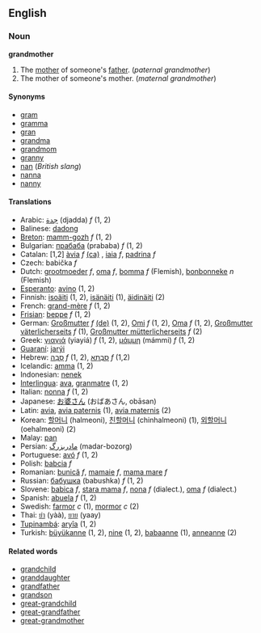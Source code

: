 ==English==
===Noun===
'''grandmother'''

#The [[mother]] of someone's [[father]]. (''paternal grandmother'')
#The mother of someone's mother. (''maternal grandmother'')

====Synonyms====
* [[gram]]
* [[gramma]]
* [[gran]]
* [[grandma]]
* [[grandmom]]
* [[granny]]
* [[nan]] (''British slang'')
* [[nanna]]
* [[nanny]]

====Translations====
*Arabic: [[جدة]] (djadda) ''f'' (1, 2)
*Balinese: [[dadong]]
*[[Breton]]: [[mamm-gozh]] ''f'' (1, 2)
*Bulgarian: [[прабаба]] (prababa) ''f'' (1, 2)
*Catalan: [1,2] [[àvia]] ''f'' [[:ca:àvia|(ca)]] , [[iaia]] ''f'', [[padrina]] ''f''
*Czech: babička ''f''
*Dutch: [[grootmoeder]] ''f'', [[oma]] ''f'', [[bomma]] ''f'' (Flemish), [[bonbonneke]] ''n'' (Flemish)
*[[Esperanto]]: [[avino]] (1, 2)
*Finnish: [[isoäiti]] (1, 2), [[isänäiti]] (1), [[äidinäiti]] (2)
*French: [[grand-mère]] ''f'' (1, 2)
*[[Frisian]]: [[beppe]] ''f'' (1, 2)
*German: [[Großmutter]] ''f'' [[:de:Großmutter|(de)]] (1, 2), [[Omi]] ''f'' (1, 2), [[Oma]] ''f'' (1, 2), [[Großmutter väterlicherseits]] ''f'' (1), [[Großmutter mütterlicherseits]] ''f'' (2)
*Greek: [[γιαγιά]] (yiayiá) ''f'' (1, 2), [[μάμμη]] (mámmi) ''f'' (1, 2)
*[[Guaraní]]: [[jarýi]]
*Hebrew: [[סבה|סָבָה]] ''f'' (1, 2), [[סבתא|סָבְתָא]] ''f'' (1,2)
*Icelandic: [[amma]] (1, 2)
*Indonesian: [[nenek]]
*[[Interlingua]]: [[ava]], [[granmatre]] (1, 2)
*Italian: [[nonna]] ''f'' (1, 2)
*Japanese: [[お婆さん]] (おばあさん, obāsan)
*Latin: [[avia]], [[avia paternis]] (1), [[avia maternis]] (2)
*Korean: [[할머니]] (halmeoni), [[친할머니]] (chinhalmeoni) (1), [[외할머니]] (oehalmeoni) (2)
*Malay: [[pan]]
*Persian: [[مادربزرگ]] (madar-bozorg)
*Portuguese: [[avó]] ''f'' (1, 2)
*Polish: [[babcia]] ''f''
*Romanian: [[bunică]] ''f'', [[mamaie]] ''f'', [[mama mare]] ''f''
*Russian: [[бабушка]] (babushka) ''f'' (1, 2)
*Slovene: [[babica]] ''f'', [[stara mama]] ''f'', [[nona]] ''f'' (dialect.), [[oma]] ''f'' (dialect.)
*Spanish: [[abuela]] ''f'' (1, 2)
*Swedish: [[farmor]] ''c'' (1), [[mormor]] ''c'' (2)
*Thai: [[ย่า]] (yàà), [[ยาย]] (yaay)
*[[Tupinambá]]: [[aryîa]] (1, 2)
*Turkish: [[büyükanne]] (1, 2), [[nine]] (1, 2), [[babaanne]] (1), [[anneanne]] (2)

====Related words====
*[[grandchild]]
*[[granddaughter]]
*[[grandfather]]
*[[grandson]]
*[[great-grandchild]]
*[[great-grandfather]]
*[[great-grandmother]]